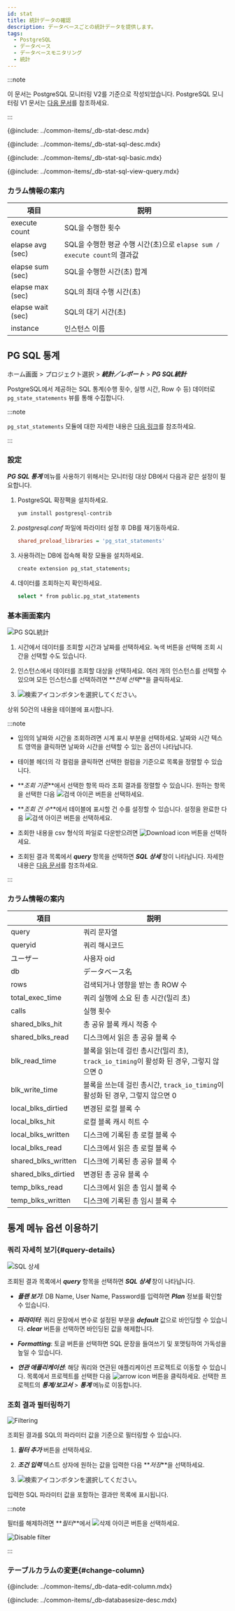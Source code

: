 ```yaml
---
id: stat
title: 統計データの確認
description: データベースごとの統計データを提供します。
tags:
  - PostgreSQL
  - データベース
  - データベースモニタリング
  - 統計
---
```


:::note

이 문서는 PostgreSQL 모니터링 V2를 기준으로 작성되었습니다. PostgreSQL 모니터링 V1 문서는 [다음 문서](../postgresql-v1/stat)를 참조하세요.

:::


<!-- 개요-->

{@include: ../common-items/_db-stat-desc.mdx}

<!-- SQL 통계-->

{@include: ../common-items/_db-stat-sql-desc.mdx}

<!-- SQL 통계 기본 사용 안내 -->

{@include: ../common-items/_db-stat-sql-basic.mdx} 

<!-- 쿼리별 수행 추이, 자세히 보기-->

{@include: ../common-items/_db-stat-sql-view-query.mdx}

### カラム情報の案内

| 項目                | 説明                                                       |
| ----------------- | -------------------------------------------------------- |
| execute count     | SQL을 수행한 횟수                                              |
| elapse avg (sec)  | SQL을 수행한 평균 수행 시간(초)으로 `elapse sum / execute count`의 결과값 |
| elapse sum (sec)  | SQL을 수행한 시간(초) 합계                                        |
| elapse max (sec)  | SQL의 최대 수행 시간(초)                                         |
| elapse wait (sec) | SQL의 대기 시간(초)                                            |
| instance          | 인스턴스 이름                                                  |

## PG SQL 통계

ホーム画面 > プロジェクト選択 > **_統計／レポート_** > **_PG SQL統計_**

PostgreSQL에서 제공하는 SQL 통계(수행 횟수, 실행 시간, Row 수 등) 데이터로 `pg_state_statements` 뷰를 통해 수집합니다.

:::note

`pg_stat_statements` 모듈에 대한 자세한 내용은 [다음 링크](https://www.postgresql.org/docs/current/pgstatstatements.html)를 참조하세요.

:::

### 設定

**_PG SQL 통계_** 메뉴를 사용하기 위해서는 모니터링 대상 DB에서 다음과 같은 설정이 필요합니다.

1.  PostgreSQL 확장팩을 설치하세요.

    ```bash
    yum install postgresql-contrib
    ```

2.  _postgresql.conf_ 파일에 파라미터 설정 후 DB를 재기동하세요.

    ```ini title='postgresql.conf'
    shared_preload_libraries = 'pg_stat_statements'
    ```

3.  사용하려는 DB에 접속해 확장 모듈을 설치하세요.

    ```bash
    create extension pg_stat_statements;
    ```

4.  데이터를 조회하는지 확인하세요.

    ```bash
    select * from public.pg_stat_statements
    ```

### 基本画面案内

![PG SQL統計](/img/db-pg-sql-stat.png)

1.  시간에서 데이터를 조회할 시간과 날짜를 선택하세요. 녹색 버튼을 선택해 조회 시간을 선택할 수도 있습니다.

2.  인스턴스에서 데이터를 조회할 대상을 선택하세요. 여러 개의 인스턴스를 선택할 수 있으며 모든 인스턴스를 선택하려면 **_전체 선택_**을 클릭하세요.

3.  ![検索アイコン](/img/ico-btn-search.png)ボタンを選択してください。

상위 50건의 내용을 테이블에 표시합니다.

:::note

-   임의의 날짜와 시간을 조회하려면 시계 표시 부분을 선택하세요. 날짜와 시간 텍스트 영역을 클릭하면 날짜와 시간을 선택할 수 있는 옵션이 나타납니다.

-   테이블 헤더의 각 컬럼을 클릭하면 선택한 컬럼을 기준으로 목록을 정렬할 수 있습니다.

-   **_조회 기준_**에서 선택한 항목 따라 조회 결과를 정렬할 수 있습니다. 원하는 항목을 선택한 다음 ![검색 아이콘](/img/ico-btn-search.png) 버튼을 선택하세요. 

-   **_조회 건 수_**에서 테이블에 표시할 건 수를 설정할 수 있습니다. 설정을 완료한 다음 ![검색 아이콘](/img/ico-btn-search.png) 버튼을 선택하세요. 

-   조회한 내용을 csv 형식의 파일로 다운받으려면 ![Download icon](/img/ico-download.svg) 버튼을 선택하세요.

-   조회된 결과 목록에서 **_query_** 항목을 선택하면 **_SQL 상세_** 창이 나타납니다. 자세한 내용은 [다음 문서](#query-details)를 참조하세요.

:::

### カラム情報の案内

| 項目                  | 説明                                                           |
| ------------------- | ------------------------------------------------------------ |
| query               | 쿼리 문자열                                                       |
| queryid             | 쿼리 해시코드                                                      |
| ユーザー                | 사용자 oid                                                      |
| db                  | データベース名                                                      |
| rows                | 검색되거나 영향을 받는 총 ROW 수                                         |
| total_exec_time     | 쿼리 실행에 소요 된 총 시간(밀리 초)                                       |
| calls               | 실행 횟수                                                        |
| shared_blks_hit     | 총 공유 블록 캐시 적중 수                                              |
| shared_blks_read    | 디스크에서 읽은 총 공유 블록 수                                           |
| blk_read_time       | 블록을 읽는데 걸린 총시간(밀리 초), `track_io_timing`이 활성화 된 경우, 그렇지 않으면 0 |
| blk_write_time      | 블록을 쓰는데 걸린 총시간, `track_io_timing`이 활성화 된 경우, 그렇지 않으면 0       |
| local_blks_dirtied  | 변경된 로컬 블록 수                                                  |
| local_blks_hit      | 로컬 블록 캐시 히트 수                                                |
| local_blks_written  | 디스크에 기록된 총 로컬 블록 수                                           |
| local_blks_read     | 디스크에서 읽은 총 로컬 블록 수                                           |
| shared_blks_written | 디스크에 기록된 총 공유 블록 수                                           |
| shared_blks_dirtied | 변경된 총 공유 블록 수                                                |
| temp_blks_read      | 디스크에서 읽은 총 임시 블록 수                                           |
| temp_blks_written   | 디스크에 기록된 총 임시 블록 수                                           |

## 통계 메뉴 옵션 이용하기

### 쿼리 자세히 보기{#query-details}

![SQL 상세](/img/db-pg-sql-stat-sql-details.png)

조회된 결과 목록에서 **_query_** 항목을 선택하면 **_SQL 상세_** 창이 나타납니다. 

-   **_플랜 보기_**: DB Name, User Name, Password를 입력하면 **_Plan_** 정보를 확인할 수 있습니다.

-   **_파라미터_**: 쿼리 문장에서 변수로 설정된 부분을 **_default_** 값으로 바인딩할 수 있습니다. **_clear_** 버튼을 선택하면 바인딩된 값을 해제합니다.

-   **_Formatting_**: 토글 버튼을 선택하면 SQL 문장을 들여쓰기 및 포맷팅하여 가독성을 높일 수 있습니다.

-   **_연관 애플리케이션_**: 해당 쿼리와 연관된 애플리케이션 프로젝트로 이동할 수 있습니다. 목록에서 프로젝트를 선택한 다음 ![arrow icon](/img/ic-arrow-right.svg) 버튼을 클릭하세요. 선택한 프로젝트의 **_통계/보고서_** > **_통계_** 메뉴로 이동합니다.

### 조회 결과 필터링하기

![Filtering](/img/db-sql-stat-add-filter.png)

조회된 결과를 SQL의 파라미터 값을 기준으로 필터링할 수 있습니다.

1.  **_필터 추가_** 버튼을 선택하세요. 

2.  **_조건 입력_** 텍스트 상자에 원하는 값을 입력한 다음 **_저장_**을 선택하세요. 

3.  ![検索アイコン](/img/ico-btn-search.png)ボタンを選択してください。

입력한 SQL 파라미터 값을 포함하는 결과만 목록에 표시됩니다.

:::note

필터를 해제하려면 **_필터_**에서 ![삭제 아이콘](/img/ico-remove-white.svg) 버튼을 선택하세요.

![Disable filter](/img/db-sql-stat-disable-filter.png)

:::

### テーブルカラムの変更{#change-column}

{@include: ../common-items/_db-data-edit-column.mdx} 

<!-- 데이터베이스 사이즈-->

{@include: ../common-items/_db-databasesize-desc.mdx} 

